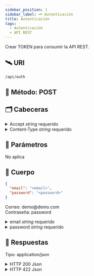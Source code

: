 ```yaml
---
sidebar_position: 1
sidebar_label: 🗝 Autenticación
title: Autenticación
tags:
  - Autenticación
  - API REST
---
```



<UrlBase />

Crear <SpanGreen>TOKEN</SpanGreen> para consumir la <SpanGreen>API REST</SpanGreen>.

## 🛰 URI 

```bash
/api/auth
```

## 🚦 Método: <SpanGreen>POST</SpanGreen>

## 🗂 Cabeceras

<details>
  <summary>
    Accept <em>string</em> <SpanRed>requerido</SpanRed>
  </summary>
  Estamos usando json: <SpanGreen>application/json</SpanGreen>
</details>

<details>
  <summary>
    Content-Type <em>string</em> <SpanRed>requerido</SpanRed>
  </summary>
  Estamos usando json: <SpanGreen>application/json</SpanGreen>
</details>

## 📌 Parámetros

<SpanRed>No aplica</SpanRed>

## 🛫 Cuerpo

```json {2-3} title="POST http://<SERVER>:<PORT>/api/auth"
{
  "email": "<email>",
  "password": "<password>"
}
```

<Admonition type="info" icon="🚀" title="Credenciales de acceso">
  <p>
    <SpanGreen>Correo:</SpanGreen> demo@demo.com <br />
    <SpanGreen>Contraseña:</SpanGreen> password
  </p>
</Admonition>

<details>
  <summary>email <em>string</em> <SpanRed>requerido</SpanRed></summary>
  Correo electrónico.

<Ul>
  <li>✅ Máximo: 255 caracteres.</li>
</Ul>

</details>

<details>
  <summary>
    password <em>string</em> <SpanRed>requerido</SpanRed>
  </summary>

Contraseña de acceso

<Ul>
  <li>✅ Máximo: 8 caracteres.</li>
  <li>✅ Máximo: 120 caracteres.</li>
</Ul>

</details>

## 📨 Respuestas

Tipo: <SpanGreen>application/json</SpanGreen>

<details>
  <summary>
    HTTP 200 <SpanGreen>Json</SpanGreen>
  </summary>

Token Creado correctamente.

```json title="200 HTTP/1.1"
{
  "code": 200,
  "data": {
    "token": "eyJhbGciOiJIUzI1NiIsInR5cCI6IkpXvCJ9.eyJpZCI6MSwiaWF0IjoxNjgyNjA5MjU3LCJleHAiOjE2ODM5MDg4NTd9.iDjVaBqMsOFlV6tLLnWQG2jEfGSY9ks9rwAk12YcCZ0",
    "type": "Bearer token"
  }
}
```

</details>

<details>
  <summary>
    HTTP 422 <SpanRed>Json</SpanRed>
  </summary>

Error de validación de datos

```js title="422 HTTP/1.1"
{
  "code": 422,
  "data": {
    ...errors
  }
}
```

</details>
